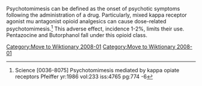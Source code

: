 [[Category:Move to Wiktionary 2008-01]]

{{orphan|date=December 2007}}
[[Category:Move to Wiktionary 2008-01]]
{{deadend|date=December 2007}}

Psychotomimesis can be defined as the onset of psychotic symptoms following the administration of a drug.  Particularly, mixed kappa receptor agonist mu antagonist opioid analgesics can cause dose-related psychotomimesis.<ref>Science [0036-8075] Psychotomimesis mediated by kappa opiate receptors Pfeiffer yr:1986 vol:233 iss:4765 pg:774 -6</ref>  This adverse effect, incidence 1-2%, limits their use.  Pentazocine and Butorphanol fall under this opioid class.